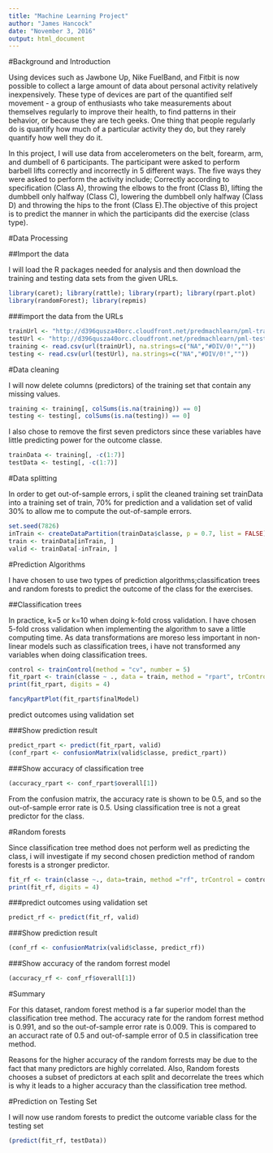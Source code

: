 ---
title: "Machine Learning Project"
author: "James Hancock"
date: "November 3, 2016"
output: html_document
---

#Background and Introduction

Using devices such as Jawbone Up, Nike FuelBand, and Fitbit is now possible to collect a large amount of data about personal activity relatively inexpensively. These type of devices are part of the quantified self movement - a group of enthusiasts who take measurements about themselves regularly to improve their health, to find patterns in their behavior, or because they are tech geeks. One thing that people regularly do is quantify how much of a particular activity they do, but they rarely quantify how well they do it.

In this project, I will use data from accelerometers on the belt, forearm, arm, and dumbell of 6 participants. The participant were asked to perform barbell lifts correctly and incorrectly in 5 different ways. The five ways they were asked to perform the activity include; Correctly according to specification (Class A), throwing the elbows to the front (Class B), lifting the dumbbell only halfway (Class C), lowering the dumbbell only halfway (Class D) and throwing the hips to the front (Class E).The objective of this project is to predict the manner in which the participants did the exercise (class type).

#Data Processing

##Import the data

I will load the R packages needed for analysis and then download the training and testing data sets from the given URLs.

```{r}
library(caret); library(rattle); library(rpart); library(rpart.plot)
library(randomForest); library(repmis)
```

###import the data from the URLs

```{r}
trainUrl <- "http://d396qusza40orc.cloudfront.net/predmachlearn/pml-training.csv"
testUrl <- "http://d396qusza40orc.cloudfront.net/predmachlearn/pml-testing.csv"
training <- read.csv(url(trainUrl), na.strings=c("NA","#DIV/0!",""))
testing <- read.csv(url(testUrl), na.strings=c("NA","#DIV/0!",""))
```


#Data cleaning

I will now delete columns (predictors) of the training set that contain any missing values.

```{r}
training <- training[, colSums(is.na(training)) == 0]
testing <- testing[, colSums(is.na(testing)) == 0]
```

I also chose to remove the first seven predictors since these variables have little predicting power for the outcome classe.

```{r}
trainData <- training[, -c(1:7)]
testData <- testing[, -c(1:7)]
```


#Data splitting

In order to get out-of-sample errors, i split the cleaned training set trainData into a training set of train, 70% for prediction and a validation set of valid 30% to allow me to compute the out-of-sample errors.

```{r}
set.seed(7826) 
inTrain <- createDataPartition(trainData$classe, p = 0.7, list = FALSE)
train <- trainData[inTrain, ]
valid <- trainData[-inTrain, ]
```

#Prediction Algorithms

I have chosen to use two types of prediction algorithms;classification trees and random forests to predict the outcome of the class for the exercises.


##Classification trees

In practice, k=5 or k=10 when doing k-fold cross validation. I have chosen 5-fold cross validation when implementing the algorithm to save a little computing time. As data transformations are moreso less important in non-linear models such as classification trees, i have not transformed any variables when doing classification trees.

```{r}
control <- trainControl(method = "cv", number = 5)
fit_rpart <- train(classe ~ ., data = train, method = "rpart", trControl = control)
print(fit_rpart, digits = 4)
```

```{r}
fancyRpartPlot(fit_rpart$finalModel)
```

predict outcomes using validation set

###Show prediction result
```{r}
predict_rpart <- predict(fit_rpart, valid)
(conf_rpart <- confusionMatrix(valid$classe, predict_rpart))
```

###Show accuracy of classification tree
```{r}
(accuracy_rpart <- conf_rpart$overall[1])
```

From the confusion matrix, the accuracy rate is shown to be 0.5, and so the out-of-sample error rate is 0.5. Using classification tree is not a great predictor for the class.


#Random forests

Since classification tree method does not perform well as predicting the class, i will investigate if my second chosen prediction method of random forests is a stronger predictor.

```{r}
fit_rf <- train(classe ~., data=train, method ="rf", trControl = control)
print(fit_rf, digits = 4)
```

###predict outcomes using validation set
```{r}
predict_rf <- predict(fit_rf, valid)
```

###Show prediction result
```{r}
(conf_rf <- confusionMatrix(valid$classe, predict_rf))
```

###Show accuracy of the random forrest model
```{r}
(accuracy_rf <- conf_rf$overall[1])
```

#Summary

For this dataset, random forest method is a far superior model than the classification tree method. The accuracy rate for the random forrest method is 0.991, and so the out-of-sample error rate is 0.009. This is compared to an accuract rate of 0.5 and out-of-sample error of 0.5 in classification tree method.

Reasons for the higher accuracy of the random forrests may be due to the fact that many predictors are highly correlated. Also, Random forests chooses a subset of predictors at each split and decorrelate the trees which is why it leads to a higher accuracy than the classification tree method.


#Prediction on Testing Set

I will now use random forests to predict the outcome variable class for the testing set

```{r}
(predict(fit_rf, testData))
```


